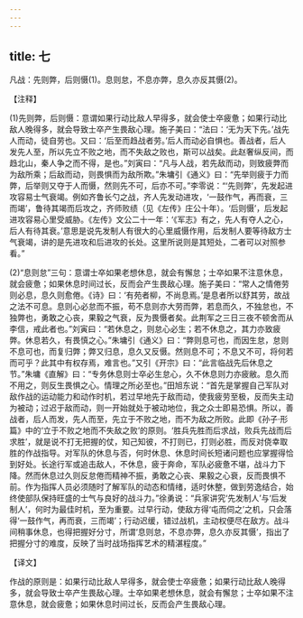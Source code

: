```yaml
---
---
---
```

title: 七
---



凡战：先则弊，后则慑(1)。息则怠，不息亦弊，息久亦反其慑(2)。

【注释】

(1)先则弊，后则慑：意谓如果行动比敌人早得多，就会使士卒疲惫；如果行动比敌人晚得多，就会导致士卒产生畏敌心理。施子美曰：“法曰：‘无为天下先。’战先人而动，徒自劳也。又曰：‘后至而趋战者劳。’后人而动必自惧也。善战者，后人发先人至，所以先立不败之地，而不失敌之败也，斯可以战矣。此赵奢纵反间，而趋北山，秦人争之而不得，是也。”刘寅曰：“凡与人战，若先敌而动，则致疲弊而为敌所乘；后敌而动，则畏惧而为敌所欺。”朱墉引《通义》曰：“先举则疲于力而弊，后举则又夺于人而慑，然则先不可，后亦不可。”李零说：“‘先则弊’，先发起进攻容易士气衰竭。例如齐鲁长勺之战，齐人先发动进攻，‘一鼓作气，再而衰，三而竭’，鲁待其竭而后攻之，齐师败绩（见《左传》庄公十年）。‘后则慑’，后发起进攻容易心里受威胁。《左传》文公二十一年：‘《军志》有之，先人有夺人之心，后人有待其衰。’意思是说先发制人有很大的心里威慑作用，后发制人要等待敌方士气衰竭，讲的是先进攻和后进攻的长处。这里所说则是其短处，二者可以对照参看。”

(2)“息则怠”三句：意谓士卒如果老想休息，就会有懈怠；士卒如果不注意休息，就会疲惫；如果休息时间过长，反而会产生畏敌心理。施子美曰：“常人之情倦劳则必息，息久则愈倦。《诗》曰：‘有苑者柳，不尚息焉。’是息者所以舒其劳，故战之法不可息。息则心必怠而不振，苟不息则亦大劳而弊，若息而久，不独怠也，不独弊也，勇敢之心丧，果毅之气衰，反为畏慑者矣。此荆军之三日三夜不顿舍而从李信，戒此者也。”刘寅曰：“若休息之，则怠心必生；若不休息之，其力亦致疲弊。休息若久，有畏慎之心。”朱墉引《通义》曰：“弊则息可也，而因生怠，怠则不息可也，而复归弊；弊又归息，息久又反慑。然则息不可；不息又不可，将何若而可乎？此其中有权存焉，难言也。”又引《开宗》曰：“此言临战先后休息之节。”朱墉《直解》曰：“专务休息则士卒必生怠心，久不休息则力亦疲敝。息久而不用之，则反生畏惧之心。情理之所必至也。”田旭东说：“首先是掌握自己军队对敌作战的运动能力和动作时机，若过早地先于敌而动，使我疲劳至极，反而失主动为被动；过迟于敌而动，则一开始就处于被动地位，我之众士即易恐惧。所以，善战者，后人而发，先人而至，先立于不败之地，而不为敌之所败。此即《孙子·形篇》中的‘立于不败之地而不失敌之败’的原则。‘胜兵先胜而后求战，败兵先战而后求胜’，就是说不打无把握的仗，知己知彼，不打则已，打则必胜，而反对侥幸取胜的作战指导。对军队的休息与否，何时休息、休息时间长短诸问题也应掌握得恰到好处。长途行军或追击敌人，不休息，疲于奔命，军队必疲惫不堪，战斗力下降。然而休息过久则反怠倦而精神不振，勇敢之心丧、果毅之心衰，反而畏惧不前。作为指挥人员必须随时了解军队的动态和情绪，适时休整，做到劳逸结合，始终使部队保持旺盛的士气与良好的战斗力。”徐勇说：“兵家讲究‘先发制人’与‘后发制人’，何时为最佳时机，至为重要。过早行动，使敌方得‘屯而伺之’之机，只会落得‘一鼓作气，再而衰，三而竭’；行动迟缓，错过战机，主动权便尽在敌方。战斗间稍事休息，也得把握好分寸，所谓‘息则怠，不息亦弊，息久亦反其慑’，指出了把握分寸的难度，反映了当时战场指挥艺术的精湛程度。”

【译文】

作战的原则是：如果行动比敌人早得多，就会使士卒疲惫；如果行动比敌人晚得多，就会导致士卒产生畏敌心理。士卒如果老想休息，就会有懈怠；士卒如果不注意休息，就会疲惫；如果休息时间过长，反而会产生畏敌心理。